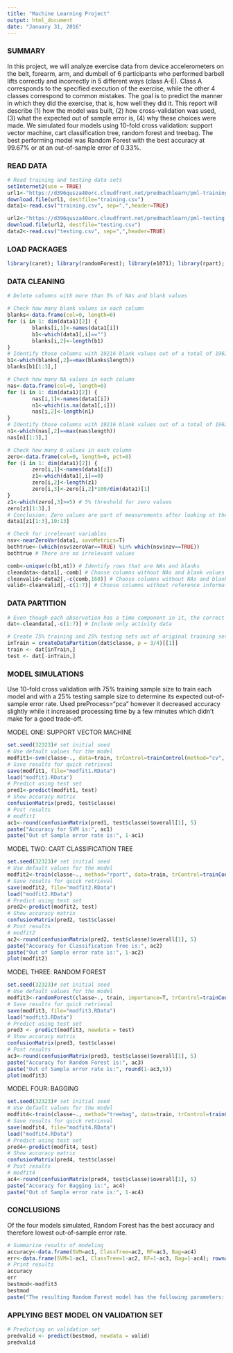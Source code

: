 ```yaml
---
title: "Machine Learning Project"
output: html_document
date: "January 31, 2016"
---
```

### SUMMARY
In this project, we will analyze exercise data from device accelerometers on the belt, forearm, arm, and dumbell of 6 participants who performed barbell lifts correctly and incorrectly in 5 different ways (class A-E). Class A corresponds to the specified execution of the exercise, while the other 4 classes correspond to common mistakes. The goal is to predict the manner in which they did the exercise, that is, how well they did it. This report will describe (1) how the model was built, (2) how cross-validation was used, (3) what the expected out of sample error is, (4) why these choices were made. We simulated four models using 10-fold cross validation: support vector machine, cart classification tree, random forest and treebag. The best performing model was Random Forest with the best accuracy at 99.67% or at an out-of-sample error of 0.33%.

### READ DATA
```r
# Read training and testing data sets
setInternet2(use = TRUE)
url1<-"https://d396qusza40orc.cloudfront.net/predmachlearn/pml-training.csv"
download.file(url1, destfile="training.csv")
data1<-read.csv("training.csv", sep=",",header=TRUE)

url2<-"https://d396qusza40orc.cloudfront.net/predmachlearn/pml-testing.csv"
download.file(url2, destfile="testing.csv")
data2<-read.csv("testing.csv", sep=",",header=TRUE)
```

### LOAD PACKAGES
```r
library(caret); library(randomForest); library(e1071); library(rpart); library(plyr)
```

### DATA CLEANING
```r
# Delete columns with more than 5% of NAs and blank values

# Check how many blank values in each column 
blanks<-data.frame(col=0, length=0)
for (i in 1: dim(data1)[2]) {
        blanks[i,1]<-names(data1[i])
        b1<-which(data1[,i]=="")
        blanks[i,2]<-length(b1)
}
# Identify those columns with 19216 blank values out of a total of 19622 or 98%
b1<-which(blanks[,2]==max(blanks$length)) 
blanks[b1[1:3],]

# Check how many NA values in each column
nas<-data.frame(col=0, length=0)
for (i in 1: dim(data1)[2]) {
        nas[i,1]<-names(data1[i])
        n1<-which(is.na(data1[,i]))
        nas[i,2]<-length(n1)
}
# Identify those columns with 19216 blank values out of a total of 19622 or 98%
n1<-which(nas[,2]==max(nas$length)) 
nas[n1[1:3],]

# Check how many 0 values in each column
zero<-data.frame(col=0, length=0, pct=0)
for (i in 1: dim(data1)[2]) {
        zero[i,1]<-names(data1[i])
        z1<-which(data1[,i]==0)
        zero[i,2]<-length(z1)
        zero[i,3]<-zero[i,2]*100/dim(data1)[1]
}
z1<-which(zero[,3]>=5) # 5% threshold for zero values
zero[z1[1:3],]
# Conclusion: Zero values are part of measurements after looking at the rows which they belong to.
data1[z1[1:3],10:13]

# Check for irrelevant variables
nsv<-nearZeroVar(data1, saveMetrics=T)
bothtrue<-(which(nsv$zeroVar==TRUE) %in% which(nsv$nzv==TRUE))
bothtrue # There are no irrelevant values

comb<-unique(c(b1,n1)) # Identify rows that are NAs and blanks
cleandata<-data1[,-comb] # Choose columns without NAs and blank values for training set
cleanvalid<-data2[,-c(comb,160)] # Choose columns without NAs and blank values for validation set. Last column is not variable "classe" but "problem_id" so it's deleted also. Therefore it cannot be used as validation data set so we'll use a subset of data1 (25%) as validation set
valid<-cleanvalid[,-c(1:7)] # Choose columns without reference information for validation set
```

### DATA PARTITION
```r
# Even though each observation has a time component in it, the correct ways to do the exercises can be identified without reference to time or window number.  Physical movements A-E are very different in such a way that range and relationships of XYZ dimensions will average, regress and compute to distinctive outcomes in classe: Exactly according to the specification (Class A), Throwing the elbows to the front (Class B), Lifting the dumbbell only halfway (Class C), Lowering the dumbbell only halfway (Class D) and Throwing the hips to the front (Class E)
dat<-cleandata[,-c(1:7)] # Include only activity data

# Create 75% training and 25% testing sets out of original training set
inTrain = createDataPartition(dat$classe, p = 3/4)[[1]]   
train <- dat[inTrain,]
test <- dat[-inTrain,]
```

### MODEL SIMULATIONS
Use 10-fold cross validation with 75% training sample size to train each model and with a 25% testing sample size to determine its expected out-of-sample error rate. Used preProcess="pca" however it decreased accuracy slightly while it increased processing time by a few minutes which didn't make for a good trade-off.

MODEL ONE: SUPPORT VECTOR MACHINE 
```r
set.seed(32323)# set initial seed
# Use default values for the model
modfit1<-svm(classe~., data=train, trControl=trainControl(method="cv", number=10, p=0.75, allowParallel=T))
# Save results for quick retrieval 
save(modfit1, file="modfit1.RData") 
load("modfit1.RData")
# Predict using test set
pred1<-predict(modfit1, test)
# Show accuracy matrix
confusionMatrix(pred1, test$classe)
# Post results
# modfit1
ac1<-round(confusionMatrix(pred1, test$classe)$overall[1], 5)
paste("Accuracy for SVM is:", ac1) 
paste("Out of Sample error rate is:", 1-ac1) 
```

MODEL TWO: CART CLASSIFICATION TREE
```r
set.seed(32323)# set initial seed
# Use default values for the model
modfit2<-train(classe~., method="rpart", data=train, trControl=trainControl(method="cv", number=10, p=0.75, allowParallel=T))
# Save results for quick retrieval 
save(modfit2, file="modfit2.RData") 
load("modfit2.RData")
# Predict using test set
pred2<-predict(modfit2, test)
# Show accuracy matrix
confusionMatrix(pred2, test$classe)
# Post results
# modfit2
ac2<-round(confusionMatrix(pred2, test$classe)$overall[1], 5)
paste("Accuracy for Classification Tree is:", ac2) 
paste("Out of Sample error rate is:", 1-ac2) 
plot(modfit2)
```

MODEL THREE: RANDOM FOREST
```r
set.seed(32323)# set initial seed
# Use default values for the model
modfit3<-randomForest(classe~., train, importance=T, trControl=trainControl(method="cv", number=10, p=0.75, allowParallel=T))
# Save results for quick retrieval 
save(modfit3, file="modfit3.RData") 
load("modfit3.RData")
# Predict using test set
pred3 <- predict(modfit3, newdata = test)
# Show accuracy matrix
confusionMatrix(pred3, test$classe)
# Post results
ac3<-round(confusionMatrix(pred3, test$classe)$overall[1], 5)
paste("Accuracy for Random Forest is:", ac3) 
paste("Out of Sample error rate is:", round(1-ac3,5)) 
plot(modfit3)
```

MODEL FOUR: BAGGING
```r
set.seed(32323)# set initial seed
# Use default values for the model
modfit4<-train(classe~., method="treebag", data=train, trControl=trainControl(method="cv", number=10), allowParallel=T)
# Save results for quick retrieval 
save(modfit4, file="modfit4.RData") 
load("modfit4.RData") 
# Predict using test set
pred4<-predict(modfit4, test)
# Show accuracy matrix
confusionMatrix(pred4, test$classe)
# Post results
# modfit4
ac4<-round(confusionMatrix(pred4, test$classe)$overall[1], 5)
paste("Accuracy for Bagging is:", ac4) 
paste("Out of Sample error rate is:", 1-ac4) 
```

### CONCLUSIONS
Of the four models simulated, Random Forest has the best accuracy and therefore lowest out-of-sample error rate. 
```r
# Summarize results of modeling
accuracy<-data.frame(SVM=ac1, ClassTree=ac2, RF=ac3, Bag=ac4)
err<-data.frame(SVM=1-ac1, ClassTree=1-ac2, RF=1-ac3, Bag=1-ac4); rownames(err)<-"OOS Error"
# Print results
accuracy
err
bestmod<-modfit3
bestmod
paste("The resulting Random Forest model has the following parameters: (1) Type of random forest:", modfit3$type, "(2) Number of trees:", modfit3$ntree, "(3) No. of variables tried at each split:", modfit3$mtry)
```

### APPLYING BEST MODEL ON VALIDATION SET
```r
# Predicting on validation set
predvalid <- predict(bestmod, newdata = valid)
predvalid
```

